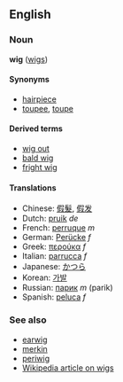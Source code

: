 ==English==
===Noun===
'''wig''' ([[wigs]])

====Synonyms====
*[[hairpiece]]
*[[toupee]], [[toupe]]

====Derived terms====
*[[wig out]]
*[[bald wig]]
*[[fright wig]]

====Translations====
*Chinese: [[假髮]], [[假发]]
*Dutch: [[pruik]] ''de''
*French: [[perruque]] ''m''
*German: [[Perücke]] ''f''
*Greek: [[περούκα]] ''f''
*Italian: [[parrucca]] ''f''
*Japanese: [[かつら]]
*Korean: [[가발]]
*Russian: [[парик]] ''m'' (parik)
*Spanish: [[peluca]] ''f''

===See also===
*[[earwig]]
*[[merkin]]
*[[periwig]]
*[[w:Wig|Wikipedia article on wigs]]